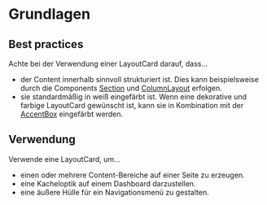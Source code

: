 # Grundlagen

## Best practices

Achte bei der Verwendung einer LayoutCard darauf, dass...

- der Content innerhalb sinnvoll strukturiert ist. Dies kann beispielsweise durch die Components [Section](/03-components/structure/section) und [ColumnLayout](/03-components/structure/column-layout) erfolgen.
- sie standardmäßig in weiß eingefärbt ist. Wenn eine dekorative und farbige LayoutCard gewünscht ist, kann sie in Kombination mit der [AccentBox](/03-components/structure/accent-box) eingefärbt werden. 

## Verwendung

Verwende eine LayoutCard, um…

- einen oder mehrere Content-Bereiche auf einer Seite zu erzeugen.
- eine Kacheloptik auf einem Dashboard darzustellen.
- eine äußere Hülle für ein Navigationsmenü zu gestalten. 
